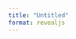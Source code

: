 ```yaml
---
title: "Untitled"
format: revealjs
---
```


\begin{align}
L &= \int_0^T[V(\cdot) + \lambda(t)\{f(\cdot) - \dot{X}(t)\}]dt + F(X(T))\\
  &= \int_0^T[V(\cdot) + \lambda(t)f(\cdot) - \lambda(t)\dot{X}(t)]dt + F(X(T))\dots \tag{1}
\end{align}


